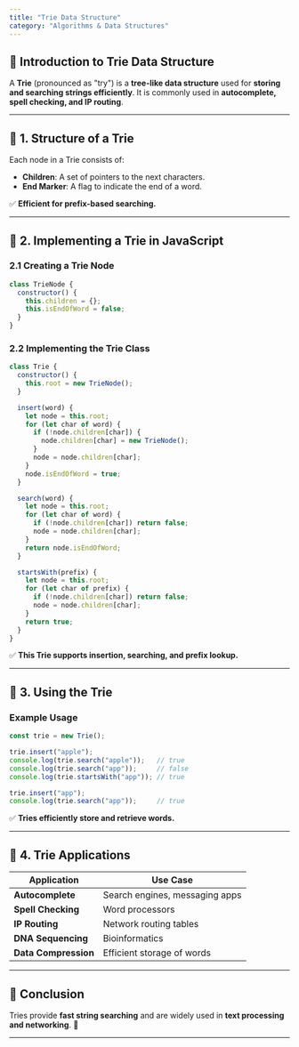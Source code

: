 ```yaml
---
title: "Trie Data Structure"
category: "Algorithms & Data Structures"
---
```


## 📌 Introduction to Trie Data Structure

A **Trie** (pronounced as "try") is a **tree-like data structure** used for **storing and searching strings efficiently**. It is commonly used in **autocomplete, spell checking, and IP routing**.

---

## 🔹 1. Structure of a Trie

Each node in a Trie consists of:

- **Children**: A set of pointers to the next characters.
- **End Marker**: A flag to indicate the end of a word.

✅ **Efficient for prefix-based searching.**  

---

## 🔹 2. Implementing a Trie in JavaScript

### **2.1 Creating a Trie Node**
```javascript
class TrieNode {
  constructor() {
    this.children = {};
    this.isEndOfWord = false;
  }
}
```

### **2.2 Implementing the Trie Class**
```javascript
class Trie {
  constructor() {
    this.root = new TrieNode();
  }

  insert(word) {
    let node = this.root;
    for (let char of word) {
      if (!node.children[char]) {
        node.children[char] = new TrieNode();
      }
      node = node.children[char];
    }
    node.isEndOfWord = true;
  }

  search(word) {
    let node = this.root;
    for (let char of word) {
      if (!node.children[char]) return false;
      node = node.children[char];
    }
    return node.isEndOfWord;
  }

  startsWith(prefix) {
    let node = this.root;
    for (let char of prefix) {
      if (!node.children[char]) return false;
      node = node.children[char];
    }
    return true;
  }
}
```

✅ **This Trie supports insertion, searching, and prefix lookup.**  

---

## 🔹 3. Using the Trie

### **Example Usage**
```javascript
const trie = new Trie();

trie.insert("apple");
console.log(trie.search("apple"));   // true
console.log(trie.search("app"));     // false
console.log(trie.startsWith("app")); // true

trie.insert("app");
console.log(trie.search("app"));     // true
```

✅ **Tries efficiently store and retrieve words.**  

---

## 🔹 4. Trie Applications

| Application | Use Case |
|------------|----------|
| **Autocomplete** | Search engines, messaging apps |
| **Spell Checking** | Word processors |
| **IP Routing** | Network routing tables |
| **DNA Sequencing** | Bioinformatics |
| **Data Compression** | Efficient storage of words |

---

## 📌 Conclusion

Tries provide **fast string searching** and are widely used in **text processing and networking**. 🚀  

---
